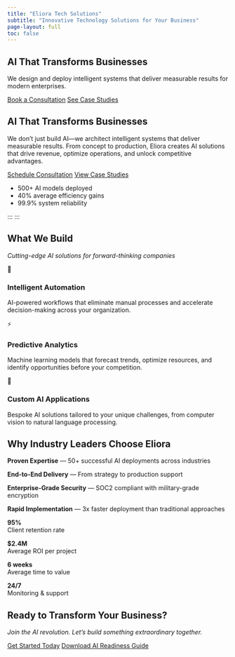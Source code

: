 ```yaml
---
title: "Eliora Tech Solutions"
subtitle: "Innovative Technology Solutions for Your Business"
page-layout: full
toc: false
---
```


::: {.hero-banner}
# AI That Transforms Businesses

We design and deploy intelligent systems that deliver measurable results for modern enterprises.

::: {.btn-group .my-4}
[Book a Consultation](contact.qmd){.btn .btn-gradient}
[See Case Studies](services.qmd){.btn .btn-outline-gradient}
:::
:::
::: {.row .align-items-center}
::: {.col-lg-6}
# AI That Transforms Businesses {.display-1}

We don't just build AI—we architect intelligent systems that deliver measurable results. From concept to production, Eliora creates AI solutions that drive revenue, optimize operations, and unlock competitive advantages.

::: {.btn-group .btn-group-lg .my-4}
[Schedule Consultation](contact.qmd){.btn .btn-primary}
[View Case Studies](services.qmd){.btn .btn-outline-primary}
:::

::: {.hero-metrics}
- 500+ AI models deployed
- 40% average efficiency gains
- 99.9% system reliability
:::
:::

::: {.col-lg-6}
<canvas id="neural-canvas" width="900" height="500" aria-label="Interactive AI neural network visualization" role="img"></canvas>
:::
:::
:::
:::

::: {.section-spacing}
<!-- Services Preview -->
::: {.section-services .section}
::: {.container .py-5}
::: {.text-center .mb-5}
## What We Build
*Cutting-edge AI solutions for forward-thinking companies*
:::

::: {.row .g-4}
::: {.col-lg-4}
::: {.card .service-card .h-100}
::: {.card-body .text-center}
::: {.service-icon}
🧠
:::
### Intelligent Automation
AI-powered workflows that eliminate manual processes and accelerate decision-making across your organization.
:::
:::
:::

::: {.col-lg-4}
::: {.card .service-card .h-100}
::: {.card-body .text-center}
::: {.service-icon}
⚡
:::
### Predictive Analytics
Machine learning models that forecast trends, optimize resources, and identify opportunities before your competition.
:::
:::
:::

::: {.col-lg-4}
::: {.card .service-card .h-100}
::: {.card-body .text-center}
::: {.service-icon}
🎯
:::
### Custom AI Applications
Bespoke AI solutions tailored to your unique challenges, from computer vision to natural language processing.
:::
:::
:::
:::
:::
:::

<!-- Why Choose Us -->
::: {.section-why .py-5}
::: {.container}
::: {.row .align-items-center}
::: {.col-lg-6}
## Why Industry Leaders Choose Eliora

::: {.feature-list}
::: {.feature-item}
**Proven Expertise** — 50+ successful AI deployments across industries
:::
::: {.feature-item}
**End-to-End Delivery** — From strategy to production support
:::
::: {.feature-item}
**Enterprise-Grade Security** — SOC2 compliant with military-grade encryption
:::
::: {.feature-item}
**Rapid Implementation** — 3x faster deployment than traditional approaches
:::
:::
:::

::: {.col-lg-6}
::: {.stats-grid}
::: {.stat-item}
**95%**  
Client retention rate
:::
::: {.stat-item}
**$2.4M**  
Average ROI per project
:::
::: {.stat-item}
**6 weeks**  
Average time to value
:::
::: {.stat-item}
**24/7**  
Monitoring & support
:::
:::
:::
:::
:::
:::

:::

<!-- CTA Section -->
::: {.section-cta .py-5}
::: {.container .text-center}
## Ready to Transform Your Business?

*Join the AI revolution. Let's build something extraordinary together.*

::: {.mt-4}
[Get Started Today](contact.qmd){.btn .btn-primary .btn-lg .me-3}
[Download AI Readiness Guide](#){.btn .btn-outline-primary .btn-lg}
:::
:::
:::

<script src="assets/brain.js"></script>
